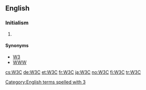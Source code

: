 ==English==

===Initialism===
{{rfc-header|Initialism}}
{{en-initialism}}

# {{context|software|Internet|lang=en}} {{initialism of|[[w:World Wide Web Consortium|World Wide Web Consortium]]|lang=en}}

====Synonyms====
* [[W3]]
* [[WWW]]
[[Category:English terms spelled with 3]]

[[cs:W3C]]
[[de:W3C]]
[[et:W3C]]
[[fr:W3C]]
[[ja:W3C]]
[[no:W3C]]
[[fi:W3C]]
[[tr:W3C]]